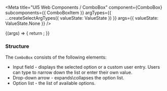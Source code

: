 
<Meta
  title="UI5 Web Components / ComboBox"
  component={ComboBox}
  subcomponents={{ ComboBoxItem }}
  argTypes={{
    ...createSelectArgTypes({ valueState: ValueState })
  }}
  args={{
    valueState: ValueState.None
  }}
/>

<DocsHeader />

<Canvas>
  <Story name="Default">
    {(args) => {
      return <ComboBox {...args} />;
    }}
  </Story>
</Canvas>

<ArgsTable story="." />
<h3>Structure</h3>
The <code>ComboBox</code> consists of the following elements:
<ul>
  <li>
    Input field - displays the selected option or a custom user entry. Users can type to narrow down the list or enter
    their own value.
  </li>
  <li>Drop-down arrow - expands\collapses the option list.</li>
  <li>Option list - the list of available options.</li>
</ul>
